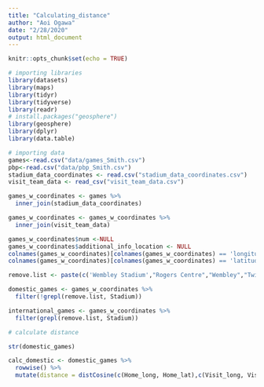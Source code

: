 ```yaml
---
title: "Calculating_distance"
author: "Aoi Ogawa"
date: "2/28/2020"
output: html_document
---
```


```r
knitr::opts_chunk$set(echo = TRUE)
```

```r
# importing libraries
library(datasets)
library(maps)
library(tidyr)
library(tidyverse)
library(readr)
# install.packages("geosphere")
library(geosphere)
library(dplyr)
library(data.table)
```


```r
# importing data
games<-read.csv("data/games_Smith.csv")
pbp<-read.csv("data/pbp_Smith.csv")
stadium_data_coordinates <- read.csv("stadium_data_coordinates.csv")
visit_team_data <- read_csv("visit_team_data.csv")
```

```r
games_w_coordinates <- games %>%
  inner_join(stadium_data_coordinates)

games_w_coordinates <- games_w_coordinates %>%
  inner_join(visit_team_data)

games_w_coordinates$num <-NULL
games_w_coordinates$additional_info_location <- NULL
colnames(games_w_coordinates)[colnames(games_w_coordinates) == 'longitude'] <- 'Home_lat'
colnames(games_w_coordinates)[colnames(games_w_coordinates) == 'latitude'] <- 'Home_long'

remove.list <- paste(c('Wembley Stadium',"Rogers Centre","Wembley","Twickenham","Estadio Azteca","Twickenham Stadium","Azteca Stadium","Tottenham Hotspur Stadium","Tottenham Hotspur"), collapse = '|')

domestic_games <- games_w_coordinates %>%
  filter(!grepl(remove.list, Stadium))

international_games <- games_w_coordinates %>%
  filter(grepl(remove.list, Stadium))
```

```r
# calculate distance

str(domestic_games)

calc_domestic <- domestic_games %>% 
  rowwise() %>%
  mutate(distance = distCosine(c(Home_long, Home_lat),c(Visit_long, Visit_lat)))



```


